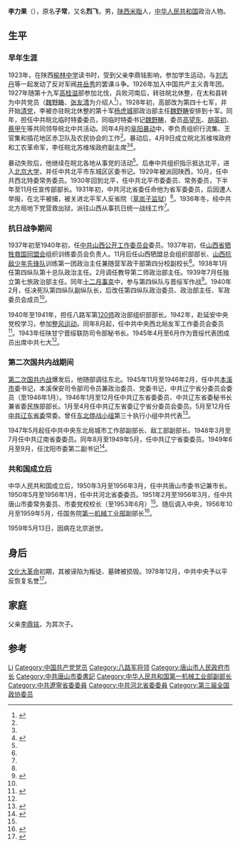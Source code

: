 {{Infobox_officeholder
| name = 李力果
| image name = Li Li Guo.jpg
| width = 150px
| now = 中华人民共和国第一机械工业部副部长
| period = 1956年10月至1959年5月
| Sex = 男 
| party = [[中国共产党|中国共产党]]
| Native place =[[陕西|陕西]][[米脂|米脂]]
| date of birth =1907年
| date of death = 1959年5月13日
| place of birth = [[陕西|陕西]][[米脂|米脂]]
| place of death = [[北京市|北京市]]
| educate = 
| past = 
}}
'''李力果'''（{{bd|1907年||1959年|5月13日}}），原名'''子常'''，又名'''烈飞'''，男，[[陕西|陕西]][[米脂|米脂]]人，[[中华人民共和国|中华人民共和国]]政治人物。

== 生平==
=== 早年生涯 ===
1923年，在陕西[[榆林中学|榆林中学]]读书时，受到父亲李鼎铭影响，参加学生运动，与[[刘志丹|刘志丹]]等一起发动了反对军阀[[井岳秀|井岳秀]]的罢课斗争。1926年加入中国共产主义青年团。1927年随第十九军[[高桂滋|高桂滋]]部参加北伐，兵败河南后，转驻皖北休整，在太和县转为中共党员（[[魏野畴|魏野畴]]、[[张友清|张友清]]为介绍人<ref name=aac>{{cite book|author1=《榆林人物志》编纂委员会编|title=榆林人物志|date=2007年9月|publisher=陕西人民出版社|location=西安|isbn=7-224-08100-0|pages=93|accessdate=2015-07-04}}</ref>）。1928年初，高部改为第四十七军，并开始[[清党|清党]]，李被亦驻皖北休整的第十军[[杨虎城|杨虎城]]部政治部主任[[魏野畴|魏野畴]]安排到十军。同年，担任中共皖北临时特委委员，同临时特委书记[[魏野畴|魏野畴]]，委员[[高望东|高望东]]、[[胡英初|胡英初]]、[[蔡甲午|蔡甲午]]等共同领导皖北中共活动。同年4月的[[阜阳暴动|阜阳暴动]]中，李负责组织行流集、王官集和插花地区赤卫队及农民协会的工作<ref name=abc />。暴动后，4月9日成立皖北苏维埃政府和工农革命军，李任皖北苏维埃政府副主席<ref name=aac /><ref>{{cite book|author1=中国人民解放军历史资料丛书编审委员会|title=土地革命战争时期各地武装起义 安徽地区|date=, 2001.02|publisher=解放军出版社|location=北京|isbn=7-5065-3855-5|pages=415|accessdate=2015-07-04}}</ref>。

暴动失败后，他继续在皖北各地从事党的活动<ref name=aac />。后奉中共组织指示抵达北平，进入[[北京大学|北京大学]]，并任中共北平市东城区区委书记。1929年被派回陕西，10月，任中共西北特委常务委员。1930年回到北平，任中共北平市委委员、常务委员，下半年至11月任宣传部部长。1931年初，中共河北省委任命他为省军委委员，后因遭人举报，在北平被捕，被关进北平军人反省院（[[草岚子监狱|草岚子监狱]]）<ref name=abc />。1936年冬，经中共北方局地下党营救出狱，派往山西从事抗日统一战线工作<ref name=abc />。

=== 抗日战争期间 ===
1937年初至1940年初，任[[中共山西公开工作委员会|中共山西公开工作委员会]]委员。1937年初，任[[山西省牺牲救国同盟会|山西省牺牲救国同盟会]]组织训练委员会负责人。11月后任山西牺盟总会组织部部长、[[山西抗敌少年先锋队|山西抗敌少年先锋队]]训练第一团政治主任兼随营军政干部第四分校副校长<ref name=abc />。1938年1月任第四纵队第十总队政治主任。2月调任教导第二师政治部主任。1939年7月任独立第七旅政治部主任。同年[[十二月事变|十二月事变]]中，参与第四纵队与晋绥军作战<ref>{{cite book|author1=王波，李迎选编|title=晋绥风云人物 党政人物卷|date=2007年12月|publisher=中央文献出版社|location=北京|isbn=978-7-5073-2448-8|pages=327|accessdate=2015-07-04}}</ref>。1940年2月，任决死队第四纵队副纵队长，后改任第四纵队政治委员、政治部主任、军政委员会成员<ref name=aaaa />。

1940年至1941年，担任八路军第[[120师|120师]]政治部组织部部长。1942年，赴延安中央党校学习，参加[[整风运动|整风运动]]。同年8月起，任中共中央西北局友军工作委员会委员<ref>{{cite book|author1=郭必选|coauthors=延安大学延安学研究院, 中共党史与延安学研究中心|title=延安学研究 第4辑|date=2010年12月|publisher=中共党史出版社|location=北京|isbn=7-5098-0976-1|pages=253|accessdate=2015-07-04}}</ref>。1943年任陕甘宁晋绥联防司令部秘书长。1945年4月至6月作为晋绥代表团成员出席中共七大<ref name=abc />。

=== 第二次国共内战期间 ===
[[第二次国共内战|第二次国共内战]]爆发后，他随部调往东北。1945年11月至1946年2月，任中共[[本溪市|本溪市]]委书记，本溪保安司令部司令员兼政治委员、党委书记，中共辽宁省分委员会委员（至1946年1月）。1946年1月至12月任中共辽东省委委员、中共辽东省委秘书长兼省委民族部部长。1月至4月任中共辽东省委辽宁省分委员会委员。5月至12月任[[中共辽东省委|中共辽东省委]]常委。曾任[[东北停战小组|东北停战小组]]第三十执行小组中共代表<ref name=aaaa>{{cite book|author1=山西新军历史资料丛书编审委员会编|title=山西新军决死第四纵队|date=1993年10月|publisher=中共党史出版社|location=北京|isbn=7-80023-634-X|pages=412|accessdate=2015-07-04}}</ref>。

1947年5月起任中共中央东北局城市工作部副部长、敌工部副部长。1948年3月至7月任中共辽南省委委员。同年8月至1949年5月，任中共辽宁省委委员。1949年6月至9月，任沈阳市委第二副书记<ref name=acaa>{{cite book|author1=中共沈阳市委党史研究室|title=中国共产党沈阳地方组织志|date=1998年3月|publisher=白山出版社|location=沈阳|isbn=7-80566-606-7|pages=400-401|accessdate=2015-07-04}}</ref>。

=== 共和国成立后 ===
中华人民共和国成立后，1950年3月至1956年3月，任中共唐山市委书记兼市长。1950年5月至1956年1月，任中共河北省委委员。1951年2月至1956年3月，任中共唐山市委常务委员、市委党校校长（至1953年6月）<ref name=acaa />。随后调入中央，1956年10月至1959年5月，任国务院[[第一机械工业部|第一机械工业部]]副部长<ref name=abc>{{cite book|author1=中共中央党史研究室第一研究部|title=中国共产党第七次全国代表大会代表名录 上|date=2005年7月|publisher=上海人民出版社|location=上海|isbn=7-208-05733-8|pages=280-281|accessdate=2015-07-04}}</ref>。

1959年5月13日，因病在北京逝世。

== 身后 ==
[[文化大革命|文化大革命]]初期，其被诬陷为叛徒、墓碑被损毁。1978年12月，中共中央予以平反恢复名誉<ref>{{cite book|author1=张承平|title=八宝山革命公墓碑文录|date=1990年3月|publisher=改革出版社|location=北京|isbn=7-80072-032-2|pages=45-46|accessdate=2015-07-04}}</ref>。

== 家庭 ==
父亲[[李鼎铭|李鼎铭]]，为其次子。

== 参考 ==
{{reflist}}

{{唐山市市长}}

{{Authority control}}
{{DEFAULTSORT:Li}}
[[Category:李姓|Li]]
[[Category:中国共产党党员|Category:中国共产党党员]]
[[Category:八路军将领|Category:八路军将领]]
[[Category:唐山市人民政府市长|Category:唐山市人民政府市长]]
[[Category:中共唐山市委書記|Category:中共唐山市委書記]]
[[Category:中华人民共和国第一机械工业部副部长|Category:中华人民共和国第一机械工业部副部长]]
[[Category:中共遼寧省委委員|Category:中共遼寧省委委員]]
[[Category:中共河北省委委員|Category:中共河北省委委員]]
[[Category:第三届全国政协委员|Category:第三届全国政协委员]]